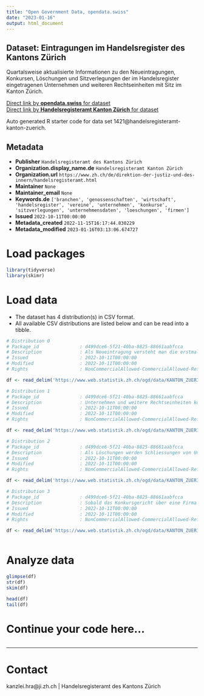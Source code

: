 ```yaml
---
title: "Open Government Data, opendata.swiss"
date: "2023-01-16"
output: html_document
---
```


## Dataset: Eintragungen im Handelsregister des Kantons Zürich

Quartalsweise aktualisierte Informationen zu den Neueintragungen, Konkursen, Löschungen und Sitzverlegungen der im Handelsregister eingetragenen Unternehmen und weiteren Rechtseinheiten mit Sitz im Kanton Zürich.

[Direct link by **opendata.swiss** for dataset](https://opendata.swiss/de/dataset/eintragungen-im-handelsregister-des-kantons-zurich)<br>
[Direct link by **Handelsregisteramt Kanton Zürich** for dataset](https://zh.chregister.ch/cr-portal/suche/suche.xhtml)

Auto generated R starter code for data set 1421@handelsregisteramt-kanton-zuerich.

## Metadata

- **Publisher** `Handelsregisteramt des Kantons Zürich`
- **Organization.display_name.de** `Handelsregisteramt Kanton Zürich`
- **Organization.url** `https://www.zh.ch/de/direktion-der-justiz-und-des-innern/handelsregisteramt.html`
- **Maintainer** `None`
- **Maintainer_email** `None`
- **Keywords.de** `['branchen', 'genossenschaften', 'wirtschaft', 'handelsregister', 'vereine', 'unternehmen', 'konkurse', 'sitzverlegungen', 'unternehmensdaten', 'loeschungen', 'firmen']`
- **Issued** `2022-10-11T00:00:00`
- **Metadata_created** `2022-11-15T16:17:44.830229`
- **Metadata_modified** `2023-01-16T03:13:06.674727`


# Load packages

```r

library(tidyverse)
library(skimr)

```

# Load data

-   The dataset has 4 distribution(s) in CSV format.
-   All available CSV distributions are listed below and can be read into a tibble.

```r

# Distribution 0
# Package_id               : d499dce6-5f21-40ba-8825-88661aabfcca
# Description              : Als Neueintragung versteht man die erstmalige Erfassung von Unternehmen und weiteren Rechtseinheiten im Handelsregister. Variablen: 'quartal' = bezeichnet mit Q1 bis Q4; Stichtag ist jeweils der letzten Tag im Quartal; 'branchen' = Zuteilung der Rechtseinheiten nach der 'Allgemeinen Systematik der Wirtschaftszweige' (NOGA) auf Stufe Abschnitt (1 Grossbuchstabe); Branche 'Diverse' ist eine Sammelkategorie, in welcher alle Branchen mit weniger als 10 Fällen zusammengefasst werden; die Zusammensetzung kann von Quartal zu Quartal ändern; Branche 'Total' entspricht dem gesamten Kanton Zürich; 'n' = Anzahl Neueintragungen für das Quartal im Erhebungsjahr; 'kumsum' = Teilsumme für das Erhebungsjahr (die Summe wird jeweils aktualisiert, indem der Wert des neuen Quartals im Erhebungsjahr addiert wird); 'vj_abs_n' /  'vj_rel_n' = Veränderung im Vergleich zum selben Quartal des Vorjahres auf Basis der Anzahl Neueintragungen 'A' (berechnet durch Division der Differenz zwischen der Gesamtzahl für ein Quartal im Erhebungsjahr 'B' und der Gesamtzahl aus demselben Quartal im Vorjahr 'C' durch die Gesamtzahl für das Quartal im Vorjahr 'C'; Formel: A = (B-C) / C; ein positiver Wert bedeutet eine Zunahme, ein negativer Wert eine Abnahme). Ausgegeben als absoluter und relativer Wert.
# Issued                   : 2022-10-11T00:00:00
# Modified                 : 2022-10-11T00:00:00
# Rights                   : NonCommercialAllowed-CommercialAllowed-ReferenceRequired

df <- read_delim('https://www.web.statistik.zh.ch/ogd/data/KANTON_ZUERICH_HRA_Neueintragungen.csv')

# Distribution 1
# Package_id               : d499dce6-5f21-40ba-8825-88661aabfcca
# Description              : Unternehmen und weitere Rechtseinheiten können ihre Domiziladresse ändern. Sobald ein Wechsel über die Kantonsgrenzen erfolgt, wechselt die Zuständigkeit des kantonalen Handelsregisters. Verlegt ein im Zürcher Handelsregister eingetragenes Unternehmen sein Domizil in einen anderen Kanton, wird dies als Wegzug aus dem Kanton Zürich gezählt. Umgekehrt hat eine Domiziländerung in eine Zürcher Gemeinde einen Eintrag im Zürcher Handelsregister zur Folge, was als Zuzug in den Kanton Zürich ausgewiesen wird. Variablen: 'quartal' = bezeichnet mit Q1 bis Q4; Stichtag ist jeweils der letzten Tag im Quartal; 'branchen' = Zuteilung der Rechtseinheiten nach der 'Allgemeinen Systematik der Wirtschaftszweige' (NOGA) auf Stufe Abschnitt (1 Grossbuchstabe); Branche 'Diverse' ist eine Sammelkategorie, in welcher alle Branchen mit weniger als 10 Fällen zusammengefasst werden; die Zusammensetzung kann von Quartal zu Quartal ändern; Branche 'Total' entspricht dem gesamten Kanton Zürich; 'n' = Anzahl Neueintragungen für das Quartal im Erhebungsjahr; 'kumsum' = Teilsumme für das Erhebungsjahr (die Summe wird jeweils aktualisiert, indem der Wert des neuen Quartals im Erhebungsjahr addiert wird); 'vj_abs_n' /  'vj_rel_n' = Veränderung im Vergleich zum selben Quartal des Vorjahres auf Basis der Anzahl Zu- und Wegzüge (Saldo) 'A' (berechnet durch Division der Differenz zwischen der Gesamtzahl für ein Quartal im Erhebungsjahr 'B' und der Gesamtzahl aus demselben Quartal im Vorjahr 'C' durch die Gesamtzahl für das Quartal im Vorjahr 'C'; Formel: A = (B-C) / C; ein positiver Wert bedeutet eine Zunahme, ein negativer Wert eine Abnahme); ausgegeben als absoluter und relativer Wert. 'sitzverlegung' = Beschreibt, ob es sich um einen Zuzug, Wegzug oder das Saldo, also die Differenz aus Zu- und Wegzug, handelt.
# Issued                   : 2022-10-11T00:00:00
# Modified                 : 2022-10-11T00:00:00
# Rights                   : NonCommercialAllowed-CommercialAllowed-ReferenceRequired

df <- read_delim('https://www.web.statistik.zh.ch/ogd/data/KANTON_ZUERICH_HRA_Sitzverlegungen.csv')

# Distribution 2
# Package_id               : d499dce6-5f21-40ba-8825-88661aabfcca
# Description              : Als Löschungen werden Schliessungen von Unternehmen und weiteren Rechtseinheiten erfasst. Darunter fallen auch Löschungen von Amtes wegen sowie  aufgrund eines Fusionsverfahrens. Variablen: 'quartal' = bezeichnet mit Q1 bis Q4; Stichtag ist jeweils der letzten Tag im Quartal; 'branchen' = Zuteilung der Rechtseinheiten nach der 'Allgemeinen Systematik der Wirtschaftszweige' (NOGA) auf Stufe Abschnitt (1 Grossbuchstabe); Branche 'Diverse' ist eine Sammelkategorie, in welcher alle Branchen mit weniger als 10 Fällen zusammengefasst werden; die Zusammensetzung kann von Quartal zu Quartal ändern; Branche 'Total' entspricht dem gesamten Kanton Zürich; 'n' = Anzahl Neueintragungen für das Quartal im Erhebungsjahr; 'kumsum' = Teilsumme für das Erhebungsjahr (die Summe wird jeweils aktualisiert, indem der Wert des neuen Quartals im Erhebungsjahr addiert wird); 'vj_abs_n' /  'vj_rel_n' = Veränderung im Vergleich zum selben Quartal des Vorjahres auf Basis der Anzahl Löschungen 'A' (berechnet durch Division der Differenz zwischen der Gesamtzahl für ein Quartal im Erhebungsjahr 'B' und der Gesamtzahl aus demselben Quartal im Vorjahr 'C' durch die Gesamtzahl für das Quartal im Vorjahr 'C'; Formel: A = (B-C) / C; ein positiver Wert bedeutet eine Zunahme, ein negativer Wert eine Abnahme); als absoluter und relativer Wert.
# Issued                   : 2022-10-11T00:00:00
# Modified                 : 2022-10-11T00:00:00
# Rights                   : NonCommercialAllowed-CommercialAllowed-ReferenceRequired

df <- read_delim('https://www.web.statistik.zh.ch/ogd/data/KANTON_ZUERICH_HRA_Loeschungen.csv')

# Distribution 3
# Package_id               : d499dce6-5f21-40ba-8825-88661aabfcca
# Description              : Sobald das Konkursgericht über eine Firma den Konkurs eröffnet hat, wird ein Konkursfall registriert. Wird das Verfahren eingestellt und zu einem späteren Zeitpunkt ein neues Konkursverfahren eröffnet, wird diese  Konkurseröffnung erneut gezählt. Nachträgliche Konkurseröffnungen infolge eines amtlichen Verfahrens  werden ebenfalls als Konkurse ausgewiesen. Variablen: 'quartal' = bezeichnet mit Q1 bis Q4; Stichtag ist jeweils der letzten Tag im Quartal; 'branchen' = Zuteilung der Rechtseinheiten nach der 'Allgemeinen Systematik der Wirtschaftszweige' (NOGA) auf Stufe Abschnitt (1 Grossbuchstabe); Branche 'Diverse' ist eine Sammelkategorie, in welcher alle Branchen mit weniger als 10 Fällen zusammengefasst werden; die Zusammensetzung kann von Quartal zu Quartal ändern; Branche 'Total' entspricht dem gesamten Kanton Zürich; 'n' = Anzahl Neueintragungen für das Quartal im Erhebungsjahr; 'kumsum' = Teilsumme für das Erhebungsjahr (die Summe wird jeweils aktualisiert, indem der Wert des neuen Quartals im Erhebungsjahr addiert wird); 'vj_abs_n' /  'vj_rel_n' = Veränderung im Vergleich zum selben Quartal des Vorjahres auf Basis der Anzahl Konkurse 'A' (berechnet durch Division der Differenz zwischen der Gesamtzahl für ein Quartal im Erhebungsjahr 'B' und der Gesamtzahl aus demselben Quartal im Vorjahr 'C' durch die Gesamtzahl für das Quartal im Vorjahr 'C'; Formel: A = (B-C) / C; ein positiver Wert bedeutet eine Zunahme, ein negativer Wert eine Abnahme); ausgegeben als absoluter und relativer Wert.
# Issued                   : 2022-10-11T00:00:00
# Modified                 : 2022-10-11T00:00:00
# Rights                   : NonCommercialAllowed-CommercialAllowed-ReferenceRequired

df <- read_delim('https://www.web.statistik.zh.ch/ogd/data/KANTON_ZUERICH_HRA_Konkurse.csv')



```

# Analyze data

```r

glimpse(df)
str(df)
skim(df)

head(df)
tail(df)

```

# Continue your code here...

```r

```

------------------------------------------------------------------------

# Contact

kanzlei.hra@ji.zh.ch | Handelsregisteramt des Kantons Zürich
